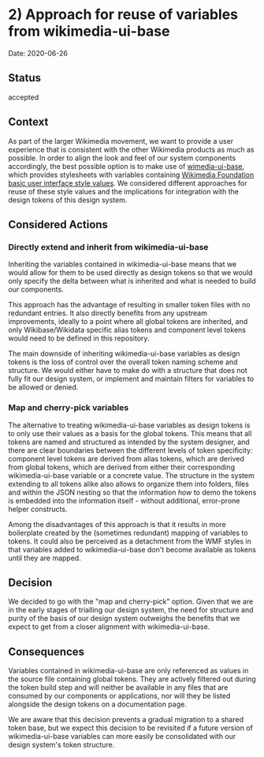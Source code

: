 
<Meta title="Documentation/Decisions and ADRs/ADRs/2) Approach for reuse of variables from wikimedia-ui-base" />

# 2) Approach for reuse of variables from wikimedia-ui-base

Date: 2020-06-26

## Status

accepted

## Context

As part of the larger Wikimedia movement, we want to provide a user experience that is consistent with the other Wikimedia products as much as possible. In order to align the look and feel of our system components accordingly, the best possible option is to make use of [wimedia-ui-base](https://github.com/wikimedia/wikimedia-ui-base), which provides stylesheets with variables containing [Wikimedia Foundation basic user interface style values](https://design.wikimedia.org/style-guide/). We considered different approaches for reuse of these style values and the implications for integration with the design tokens of this design system. 

## Considered Actions

### Directly extend and inherit from wikimedia-ui-base

Inheriting the variables contained in wikimedia-ui-base means that we would allow for them to be used directly as design tokens so that we would only specify the delta between what is inherited and what is needed to build our components.

This approach has the advantage of resulting in smaller token files with no redundant entries. It also directly benefits from any upstream improvements, ideally to a point where all global tokens are inherited, and only Wikibase/Wikidata specific alias tokens and component level tokens would need to be defined in this repository.

The main downside of inheriting wikimedia-ui-base variables as design tokens is the loss of control over the overall token naming scheme and structure. We would either have to make do with a structure that does not fully fit our design system, or implement and maintain filters for variables to be allowed or denied.
 
### Map and cherry-pick variables

The alternative to treating wikimedia-ui-base variables as design tokens is to only use their values as a basis for the global tokens. This means that all tokens are named and structured as intended by the system designer, and there are clear boundaries between the different levels of token specificity: component level tokens are derived from alias tokens, which are derived from global tokens, which are derived from either their corresponding wikimedia-ui-base variable or a concrete value. The structure in the system extending to all tokens alike also allows to organize them into folders, files and within the JSON nesting so that the information _how_ to demo the tokens is embedded into the information itself - without additional, error-prone helper constructs.

Among the disadvantages of this approach is that it results in more boilerplate created by the (sometimes redundant) mapping of variables to tokens. It could also be perceived as a detachment from the WMF styles in that variables added to wikimedia-ui-base don't become available as tokens until they are mapped.

## Decision

We decided to go with the "map and cherry-pick" option. Given that we are in the early stages of trialling our design system, the need for structure and purity of the basis of our design system outweighs the benefits that we expect to get from a closer alignment with wikimedia-ui-base.

## Consequences

Variables contained in wikimedia-ui-base are only referenced as values in the source file containing global tokens. They are actively filtered out during the token build step and will neither be available in any files that are consumed by our components or applications, nor will they be listed alongside the design tokens on a documentation page.

We are aware that this decision prevents a gradual migration to a shared token base, but we expect this decision to be revisited if a future version of wikimedia-ui-base variables can more easily be consolidated with our design system's token structure.
